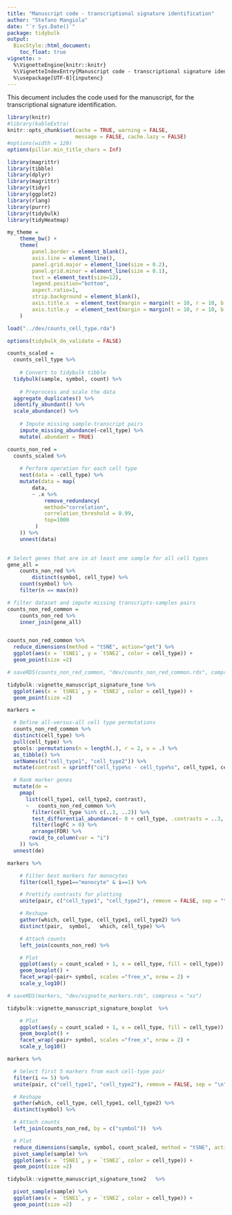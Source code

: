 ```yaml
---
title: "Manuscript code - transcriptional signature identification"
author: "Stefano Mangiola"
date: "`r Sys.Date()`"
package: tidybulk
output:
  BiocStyle::html_document:
    toc_float: true
vignette: >
  %\VignetteEngine{knitr::knitr}
  %\VignetteIndexEntry{Manuscript code - transcriptional signature identification}
  %\usepackage[UTF-8]{inputenc}
---
```


This decument includes the code used for the manuscript, for the transcriptional signature identification.


```r
library(knitr)
#library(kableExtra)
knitr::opts_chunk$set(cache = TRUE, warning = FALSE,
                      message = FALSE, cache.lazy = FALSE)
#options(width = 120)
options(pillar.min_title_chars = Inf)

library(magrittr)
library(tibble)
library(dplyr)
library(magrittr)
library(tidyr)
library(ggplot2)
library(rlang)
library(purrr)
library(tidybulk)
library(tidyHeatmap)

my_theme = 	
	theme_bw() +
	theme(
		panel.border = element_blank(),
		axis.line = element_line(),
		panel.grid.major = element_line(size = 0.2),
		panel.grid.minor = element_line(size = 0.1),
		text = element_text(size=12),
		legend.position="bottom",
		aspect.ratio=1,
		strip.background = element_blank(),
		axis.title.x  = element_text(margin = margin(t = 10, r = 10, b = 10, l = 10)),
		axis.title.y  = element_text(margin = margin(t = 10, r = 10, b = 10, l = 10))
	)

load("../dev/counts_cell_type.rda") 

options(tidybulk_do_validate = FALSE) 
```


```r
counts_scaled =
  counts_cell_type %>%
	
	# Convert to tidybulk tibble
  tidybulk(sample, symbol, count) %>%
	
	# Preprocess and scale the data
  aggregate_duplicates() %>%
  identify_abundant() %>%
  scale_abundance() %>%
	
	# Impute missing sample-transcript pairs
	impute_missing_abundance(~cell_type) %>%
	mutate(.abundant = TRUE)

```

```r
counts_non_red =
  counts_scaled %>%
	
	# Perform operation for each cell type
	nest(data = -cell_type) %>%
	mutate(data = map(
		data,
		~ .x %>%
			remove_redundancy(
		    method="correlation",
		    correlation_threshold = 0.99,
		    top=1000
		 )
	)) %>%
	unnest(data)
  

```

```r
# Select genes that are in at least one sample for all cell types
gene_all = 
    counts_non_red %>%
		distinct(symbol, cell_type) %>%
    count(symbol) %>%
    filter(n == max(n))

# filter dataset and impute missing transcripts-samples pairs
counts_non_red_common =
    counts_non_red %>%
    inner_join(gene_all) 



```

```r
counts_non_red_common %>%
  reduce_dimensions(method = "tSNE", action="get") %>%
  ggplot(aes(x = `tSNE1`, y = `tSNE2`, color = cell_type)) +
  geom_point(size =2)

```

```r

# saveRDS(counts_non_red_common, "dev/counts_non_red_common.rds", compress = "xz")

tidybulk::vignette_manuscript_signature_tsne %>%
  ggplot(aes(x = `tSNE1`, y = `tSNE2`, color = cell_type)) +
  geom_point(size =2)
```


```r
markers =

  # Define all-versus-all cell type permutations
  counts_non_red_common %>%
  distinct(cell_type) %>%
  pull(cell_type) %>%
  gtools::permutations(n = length(.), r = 2, v = .) %>%
  as_tibble() %>%
  setNames(c("cell_type1", "cell_type2")) %>%
  mutate(contrast = sprintf("cell_type%s - cell_type%s", cell_type1, cell_type2)) %>%

  # Rank marker genes
  mutate(de =
    pmap(
      list(cell_type1, cell_type2, contrast),
      ~   counts_non_red_common %>%
        filter(cell_type %in% c(..1, ..2)) %>%
        test_differential_abundance(~ 0 + cell_type, .contrasts = ..3, fill_missing_values = TRUE, action="get", omit_contrast_in_colnames = T) %>%
        filter(logFC > 0) %>%
        arrange(FDR) %>%
       rowid_to_column(var = "i")
    )) %>%
  unnest(de)

```

```r
markers %>%

    # Filter best markers for monocytes
    filter(cell_type1=="monocyte" & i==1) %>%

    # Prettify contrasts for plotting
    unite(pair, c("cell_type1", "cell_type2"), remove = FALSE, sep = "\n") %>%

    # Reshape
    gather(which, cell_type, cell_type1, cell_type2) %>%
    distinct(pair,  symbol,   which, cell_type) %>%

    # Attach counts
    left_join(counts_non_red) %>%

    # Plot
    ggplot(aes(y = count_scaled + 1, x = cell_type, fill = cell_type)) +
    geom_boxplot() +
    facet_wrap(~pair+ symbol, scales ="free_x", nrow = 2) +
    scale_y_log10()


```
```r
# saveRDS(markers, "dev/vignette_markers.rds", compress = "xz")

tidybulk::vignette_manuscript_signature_boxplot  %>%

    # Plot
    ggplot(aes(y = count_scaled + 1, x = cell_type, fill = cell_type)) +
    geom_boxplot() +
    facet_wrap(~pair+ symbol, scales ="free_x", nrow = 2) +
    scale_y_log10()


```

```r
markers %>%

  # Select first 5 markers from each cell-type pair
  filter(i <= 5) %>%
  unite(pair, c("cell_type1", "cell_type2"), remove = FALSE, sep = "\n") %>%

  # Reshape
  gather(which, cell_type, cell_type1, cell_type2) %>%
  distinct(symbol) %>%

  # Attach counts
  left_join(counts_non_red, by = c("symbol"))  %>%

  # Plot
  reduce_dimensions(sample, symbol, count_scaled, method = "tSNE", action="get") %>%
  pivot_sample(sample) %>%
  ggplot(aes(x = `tSNE1`, y = `tSNE2`, color = cell_type)) +
  geom_point(size =2) 

```

```r
tidybulk::vignette_manuscript_signature_tsne2   %>%

  pivot_sample(sample) %>%
  ggplot(aes(x = `tSNE1`, y = `tSNE2`, color = cell_type)) +
  geom_point(size =2) 

```

